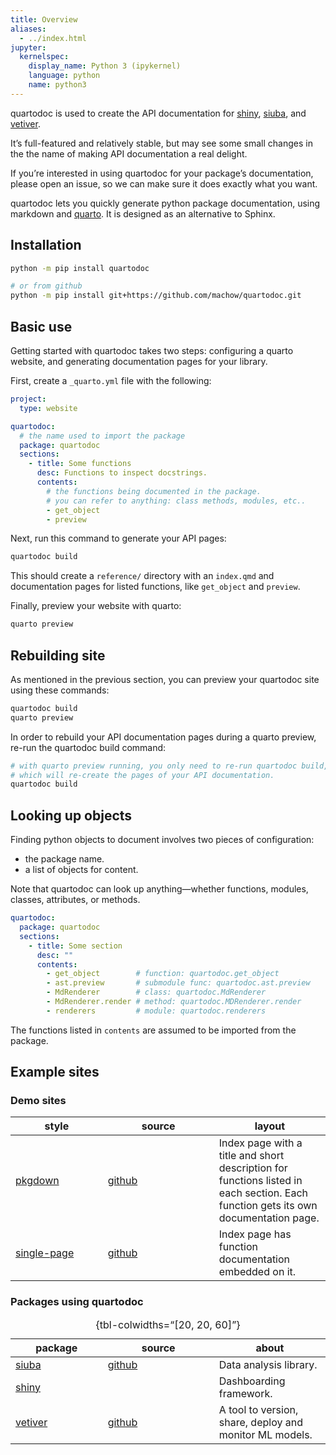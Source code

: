 ```yaml
---
title: Overview
aliases:
  - ../index.html
jupyter:
  kernelspec:
    display_name: Python 3 (ipykernel)
    language: python
    name: python3
---
```


::: {.callout-note} 
quartodoc is used to create the API documentation for [shiny], [siuba], and [vetiver].

It's full-featured and relatively stable, but may see some small changes in the the name of making API documentation a real delight.

If you're interested in using quartodoc for your package's documentation, please open an issue, so we can make sure it does exactly what you want.
:::

quartodoc lets you quickly generate python package documentation,
using markdown and [quarto](https://quarto.org).
It is designed as an alternative to Sphinx.

## Installation

```bash
python -m pip install quartodoc

# or from github
python -m pip install git+https://github.com/machow/quartodoc.git
```

## Basic use

Getting started with quartodoc takes two steps: configuring a quarto website,
and generating documentation pages for your library.

First, create a `_quarto.yml` file with the following:

```yaml
project:
  type: website

quartodoc:
  # the name used to import the package
  package: quartodoc
  sections:
    - title: Some functions
      desc: Functions to inspect docstrings.
      contents:
        # the functions being documented in the package.
        # you can refer to anything: class methods, modules, etc..
        - get_object
        - preview
```

Next, run this command to generate your API pages:

```bash
quartodoc build
```

This should create a `reference/` directory with an `index.qmd` and documentation
pages for listed functions, like `get_object` and `preview`.

Finally, preview your website with quarto:

```bash
quarto preview
```

## Rebuilding site

As mentioned in the previous section, you can preview your quartodoc site using these commands:

```bash
quartodoc build
quarto preview
```

In order to rebuild your API documentation pages during a quarto preview, re-run
the quartodoc build command:

```bash
# with quarto preview running, you only need to re-run quartodoc build,
# which will re-create the pages of your API documentation.
quartodoc build
```

## Looking up objects

Finding python objects to document involves two pieces of configuration:

* the package name.
* a list of objects for content.

Note that quartodoc can look up anything---whether functions, modules, classes, attributes, or methods.

```yaml
quartodoc:
  package: quartodoc
  sections:
    - title: Some section
      desc: ""
      contents:
        - get_object        # function: quartodoc.get_object
        - ast.preview       # submodule func: quartodoc.ast.preview
        - MdRenderer        # class: quartodoc.MdRenderer
        - MdRenderer.render # method: quartodoc.MDRenderer.render
        - renderers         # module: quartodoc.renderers
```

The functions listed in `contents` are assumed to be imported from the package.


## Example sites

### Demo sites

| style | source | layout |
| ----- | ------ | ------ |
| [pkgdown] | [github][pkgdown-code] | Index page with a title and short description for functions listed in each section. Each function gets its own documentation page. |
| [single-page] | [github][sp-code] | Index page has function documentation embedded on it. |

### Packages using quartodoc


| package | source | about |
| ----- | ------ | ------ |
| [siuba] | [github][sb-code] | Data analysis library. |
| [shiny][shiny] |  | Dashboarding framework. |
| [vetiver][vetiver] | [github][vt-code] | A tool to version, share, deploy and monitor ML models. |

: {tbl-colwidths="[20, 20, 60]"}

[pkgdown]: /examples/pkgdown/reference
[pkgdown-code]: https://github.com/machow/quartodoc/tree/main/examples/pkgdown
[single-page]: /examples/single-page/reference
[sp-code]: https://github.com/machow/quartodoc/tree/main/examples/single-page
[shiny]: https://shiny.rstudio.com/py/api/
[vetiver]: https://rstudio.github.io/vetiver-python/stable/reference/
[vt-code]: https://github.com/rstudio/vetiver-python
[siuba]: https://siuba.org/api/
[sb-code]: https://github.com/machow/siuba.org

